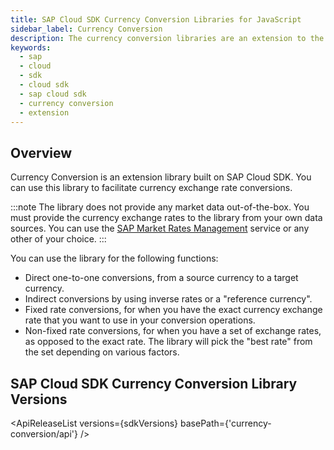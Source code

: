 ```yaml
---
title: SAP Cloud SDK Currency Conversion Libraries for JavaScript
sidebar_label: Currency Conversion
description: The currency conversion libraries are an extension to the SAP Cloud SDK. You can use this library to facilitate currency exchange rate conversion.
keywords:
  - sap
  - cloud
  - sdk
  - cloud sdk
  - sap cloud sdk
  - currency conversion
  - extension
---
```



## Overview

Currency Conversion is an extension library built on SAP Cloud SDK.
You can use this library to facilitate currency exchange rate conversions.

:::note
The library does not provide any market data out-of-the-box.
You must provide the currency exchange rates to the library from your own data sources.
You can use the [SAP Market Rates Management](https://www.sap.com/products/market-rates-management.html) service or any other of your choice.
:::

You can use the library for the following functions:

- Direct one-to-one conversions, from a source currency to a target currency.
- Indirect conversions by using inverse rates or a "reference currency".
- Fixed rate conversions, for when you have the exact currency exchange rate that you want to use in your conversion operations.
- Non-fixed rate conversions, for when you have a set of exchange rates, as opposed to the exact rate.
  The library will pick the "best rate" from the set depending on various factors.

## SAP Cloud SDK Currency Conversion Library Versions

<!-- vale off -->

<ApiReleaseList versions={sdkVersions} basePath={'currency-conversion/api'} />

<!-- vale on -->

